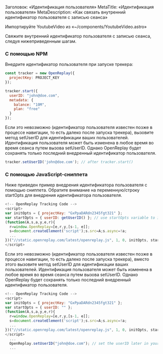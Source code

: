 Заголовок: «Идентификация пользователя»
MetaTitle: «Идентификация пользователя»
MetaDescription: «Как связать внутренний идентификатор пользователя с записью сеанса»

Импортируйте YoutubeVideo из «~/components/YoutubeVideo.astro»

<YoutubeVideo title="Смотрите, как идентифицировать пользователей в ваших переиграх"
description="Если вы не любите читать, вы можете следовать этому видеоуроку, показывающему, как связать ваши переигры с вашими пользователями."
videoURL="https://youtu.be/xfotXkeyXZM"
/>

Свяжите внутренний идентификатор пользователя с записью сеанса, следуя нижеприведенным шагам.

### С помощью NPM

Внедрите идентификатор пользователя при запуске трекера:


```js
const tracker = new OpenReplay({
  projectKey: PROJECT_KEY
});

tracker.start({
  userID: "john@doe.com",
  metadata: {
    balance: "10M",
    plan: "free"
  }
});
```


Если это невозможно (идентификатор пользователя известен позже в процессе навигации, то есть далеко после запуска трекера), вызовите метод setUserID для идентификации ваших пользователей. Идентификация пользователя может быть изменена в любое время во время сеанса путем вызова setUserID. Однако OpenReplay будет сохранять только последний внедренный идентификатор пользователя.


```js
tracker.setUserID('john@doe.com'); // after tracker.start()
```


### С помощью JavaScript-сниппета

Ниже приведен пример внедрения идентификатора пользователя с помощью сниппета. Обратите внимание на переменную/строку startOpts для внедрения идентификатора пользователя.


```js
<!-- OpenReplay Tracking Code -->
<script>
var initOpts = { projectKey: "GxPpaDARdn2345fgt321" };
var startOpts = { userID: getUserID() }; // use startOpts variable to inject userID
(function(A,s,a,y,e,r){
  r=window.OpenReplay=[e,r,y,[s-1, e]];
  s=document.createElement('script');s.src=A;s.async=!a;
  ...
})("//static.openreplay.com/latest/openreplay.js", 1, 0, initOpts, startOpts);
</script>
```


Если это невозможно (идентификатор пользователя известен позже в процессе навигации, то есть далеко после запуска трекера), вместо этого вызовите метод setUserID для идентификации ваших пользователей. Идентификация пользователя может быть изменена в любое время во время сеанса путем вызова setUserID. Однако OpenReplay будет сохранять только последний внедренный идентификатор пользователя.


```js
<!-- OpenReplay Tracking Code -->
<script>
var initOpts = { projectKey: "GxPpaDARdn2345fgt321" };
var startOpts = { userID: "" };
(function(A,s,a,y,e,r){
  r=window.OpenReplay=[e,r,y,[s-1, e]];
  s=document.createElement('script');s.src=A;s.async=!a;
  ...
})("//static.openreplay.com/latest/openreplay.js", 1, 0, initOpts, startOpts);
</script>
  ...
  OpenReplay.setUserID("john@doe.com"); // set the userID later in your code
  ...
```

